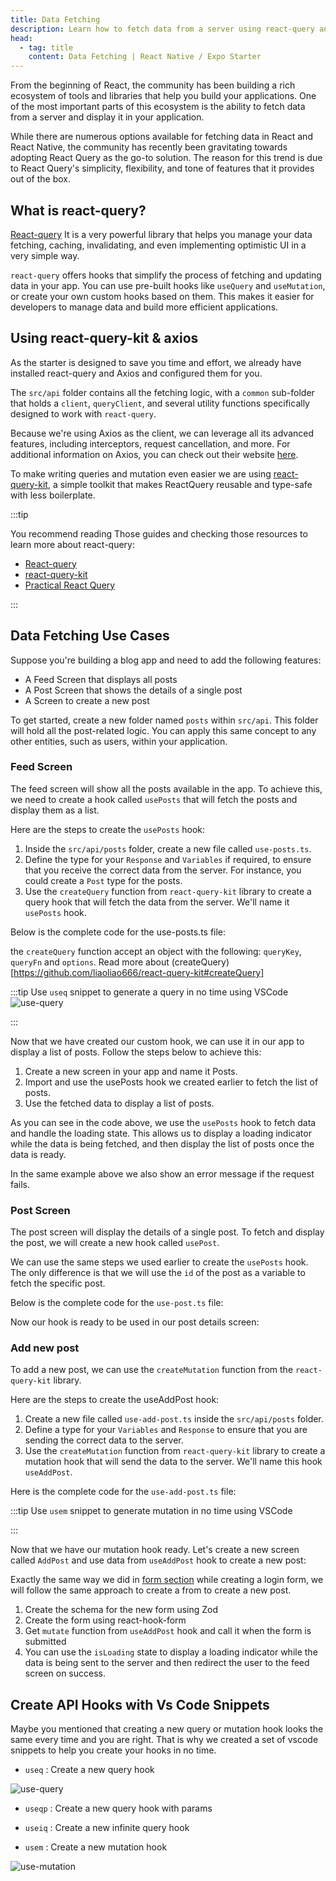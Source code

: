 ```yaml
---
title: Data Fetching
description: Learn how to fetch data from a server using react-query and axios.
head:
  - tag: title
    content: Data Fetching | React Native / Expo Starter
---
```



From the beginning of React, the community has been building a rich ecosystem of tools and libraries that help you build your applications. One of the most important parts of this ecosystem is the ability to fetch data from a server and display it in your application.

While there are numerous options available for fetching data in React and React Native, the community has recently been gravitating towards adopting React Query as the go-to solution. The reason for this trend is due to React Query's simplicity, flexibility, and tone of features that it provides out of the box.

## What is react-query?

[React-query](https://tanstack.com/query/v4/docs/overview) It is a very powerful library that helps you manage your data fetching, caching, invalidating, and even implementing optimistic UI in a very simple way.

`react-query` offers hooks that simplify the process of fetching and updating data in your app. You can use pre-built hooks like `useQuery` and `useMutation`, or create your own custom hooks based on them. This makes it easier for developers to manage data and build more efficient applications.

## Using react-query-kit & axios

As the starter is designed to save you time and effort, we already have installed react-query and Axios and configured them for you.

The `src/api` folder contains all the fetching logic, with a `common` sub-folder that holds a `client`, `queryClient`, and several utility functions specifically designed to work with `react-query`.

Because we're using Axios as the client, we can leverage all its advanced features, including interceptors, request cancellation, and more. For additional information on Axios, you can check out their website [here](https://axios-http.com/).

To make writing queries and mutation even easier we are using [react-query-kit](https://github.com/liaoliao666/react-query-kit), a simple toolkit that makes ReactQuery reusable and type-safe with less boilerplate.

:::tip

You recommend reading Those guides and checking those resources to learn more about react-query:

- [React-query](https://tanstack.com/query/v4/docs/overview)
- [react-query-kit](https://github.com/liaoliao666/react-query-kit)
- [Practical React Query](https://tkdodo.eu/blog/practical-react-query)

:::

## Data Fetching Use Cases

Suppose you're building a blog app and need to add the following features:

- A Feed Screen that displays all posts
- A Post Screen that shows the details of a single post
- A Screen to create a new post

To get started, create a new folder named `posts` within `src/api`. This folder will hold all the post-related logic. You can apply this same concept to any other entities, such as users, within your application.

### Feed Screen

The feed screen will show all the posts available in the app. To achieve this, we need to create a hook called `usePosts` that will fetch the posts and display them as a list.

Here are the steps to create the `usePosts` hook:

1. Inside the `src/api/posts` folder, create a new file called `use-posts.ts`.
2. Define the type for your `Response` and `Variables` if required, to ensure that you receive the correct data from the server. For instance, you could create a `Post` type for the posts.
3. Use the `createQuery` function from `react-query-kit` library to create a query hook that will fetch the data from the server. We'll name it `usePosts` hook.

Below is the complete code for the use-posts.ts file:

<CodeBlock file="src/api/posts/use-posts.ts" />

the `createQuery` function accept an object with the following: `queryKey`, `queryFn` and `options`. Read more about (createQuery)[https://github.com/liaoliao666/react-query-kit#createQuery]

:::tip
Use `useq` snippet to generate a query in no time using VSCode
![use-query](https://github.com/obytes/react-native-template-obytes/assets/11137944/9acc189b-2425-491a-a644-02c51c6d405f)

:::

Now that we have created our custom hook, we can use it in our app to display a list of posts. Follow the steps below to achieve this:

1. Create a new screen in your app and name it Posts.
2. Import and use the usePosts hook we created earlier to fetch the list of posts.
3. Use the fetched data to display a list of posts.

<CodeBlock file="src/app/(app)/index.tsx" />

As you can see in the code above, we use the `usePosts` hook to fetch data and handle the loading state. This allows us to display a loading indicator while the data is being fetched, and then display the list of posts once the data is ready.

In the same example above we also show an error message if the request fails.

### Post Screen

The post screen will display the details of a single post. To fetch and display the post, we will create a new hook called `usePost`.

We can use the same steps we used earlier to create the `usePosts` hook. The only difference is that we will use the `id` of the post as a variable to fetch the specific post.

Below is the complete code for the `use-post.ts` file:

<CodeBlock file="src/api/posts/use-post.ts" />

Now our hook is ready to be used in our post details screen:

<CodeBlock file="src/app/feed/[id].tsx" />

### Add new post

To add a new post, we can use the `createMutation` function from the `react-query-kit` library.

Here are the steps to create the useAddPost hook:

1. Create a new file called `use-add-post.ts` inside the `src/api/posts` folder.
2. Define a type for your `Variables` and `Response` to ensure that you are sending the correct data to the server.
3. Use the `createMutation` function from `react-query-kit` library to create a mutation hook that will send the data to the server. We'll name this hook `useAddPost`.

Here is the complete code for the `use-add-post.ts` file:

<CodeBlock file="src/api/posts/use-add-post.ts" />

:::tip
Use `usem` snippet to generate mutation in no time using VSCode

:::

Now that we have our mutation hook ready. Let's create a new screen called `AddPost` and use data from `useAddPost` hook to create a new post:

Exactly the same way we did in [form section](../ui-and-theme/Forms.mdx) while creating a login form, we will follow the same approach to create a from to create a new post.

1. Create the schema for the new form using Zod
2. Create the form using react-hook-form
3. Get `mutate` function from `useAddPost` hook and call it when the form is submitted
4. You can use the `isLoading` state to display a loading indicator while the data is being sent to the server and then redirect the user to the feed screen on success.

<CodeBlock file="src/app/feed/add-post.tsx" />

## Create API Hooks with Vs Code Snippets

Maybe you mentioned that creating a new query or mutation hook looks the same every time and you are right. That is why we created a set of vscode snippets to help you create your hooks in no time.

- `useq` : Create a new query hook

![use-query](https://github.com/obytes/react-native-template-obytes/assets/11137944/9acc189b-2425-491a-a644-02c51c6d405f)

- `useqp` : Create a new query hook with params

- `useiq` : Create a new infinite query hook
- `usem` : Create a new mutation hook

![use-mutation](https://github.com/obytes/react-native-template-obytes/assets/11137944/c322f827-b71d-4629-a337-eb7cd96d4125)
